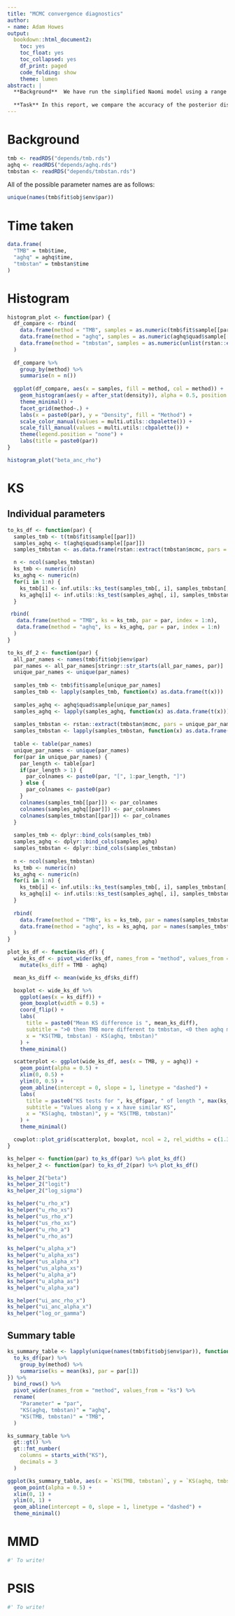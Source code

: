 ```yaml
---
title: "MCMC convergence diagnostics"
author:
- name: Adam Howes
output:
  bookdown::html_document2:
    toc: yes
    toc_float: yes
    toc_collapsed: yes
    df_print: paged
    code_folding: show
    theme: lumen
abstract: |
  **Background**  We have run the simplified Naomi model using a range of inference methods.
  
  **Task** In this report, we compare the accuracy of the posterior distributions obtained from these inference methods.
---
```


# Background

```r
tmb <- readRDS("depends/tmb.rds")
aghq <- readRDS("depends/aghq.rds")
tmbstan <- readRDS("depends/tmbstan.rds")
```

All of the possible parameter names are as follows:

```r
unique(names(tmb$fit$obj$env$par))
```

# Time taken

```r
data.frame(
  "TMB" = tmb$time,
  "aghq" = aghq$time,
  "tmbstan" = tmbstan$time
)
```

# Histogram

```r
histogram_plot <- function(par) {
  df_compare <- rbind(
    data.frame(method = "TMB", samples = as.numeric(tmb$fit$sample[[par]])),
    data.frame(method = "aghq", samples = as.numeric(aghq$quad$sample[[par]])),
    data.frame(method = "tmbstan", samples = as.numeric(unlist(rstan::extract(tmbstan$mcmc, pars = par))))
  )
  
  df_compare %>%
    group_by(method) %>%
    summarise(n = n())
  
  ggplot(df_compare, aes(x = samples, fill = method, col = method)) +
    geom_histogram(aes(y = after_stat(density)), alpha = 0.5, position = "identity") +
    theme_minimal() +
    facet_grid(method~.) +
    labs(x = paste0(par), y = "Density", fill = "Method") +
    scale_color_manual(values = multi.utils::cbpalette()) +
    scale_fill_manual(values = multi.utils::cbpalette()) +
    theme(legend.position = "none") +
    labs(title = paste0(par))
}

histogram_plot("beta_anc_rho")
```

# KS

## Individual parameters

```r
to_ks_df <- function(par) {
  samples_tmb <- t(tmb$fit$sample[[par]])
  samples_aghq <- t(aghq$quad$sample[[par]])
  samples_tmbstan <- as.data.frame(rstan::extract(tmbstan$mcmc, pars = par)[[par]])

  n <- ncol(samples_tmbstan)
  ks_tmb <- numeric(n)
  ks_aghq <- numeric(n)
  for(i in 1:n) {
    ks_tmb[i] <- inf.utils::ks_test(samples_tmb[, i], samples_tmbstan[, i])$D
    ks_aghq[i] <- inf.utils::ks_test(samples_aghq[, i], samples_tmbstan[, i])$D
  }

 rbind(
   data.frame(method = "TMB", ks = ks_tmb, par = par, index = 1:n),
   data.frame(method = "aghq", ks = ks_aghq, par = par, index = 1:n)
  )
}

to_ks_df_2 <- function(par) {
  all_par_names <- names(tmb$fit$obj$env$par)
  par_names <- all_par_names[stringr::str_starts(all_par_names, par)]
  unique_par_names <- unique(par_names)
  
  samples_tmb <- tmb$fit$sample[unique_par_names]
  samples_tmb <- lapply(samples_tmb, function(x) as.data.frame(t(x)))
  
  samples_aghq <- aghq$quad$sample[unique_par_names]
  samples_aghq <- lapply(samples_aghq, function(x) as.data.frame(t(x)))
  
  samples_tmbstan <- rstan::extract(tmbstan$mcmc, pars = unique_par_names)
  samples_tmbstan <- lapply(samples_tmbstan, function(x) as.data.frame(x))
  
  table <- table(par_names)
  unique_par_names <- unique(par_names)
  for(par in unique_par_names) {
    par_length <- table[par]
    if(par_length > 1) {
      par_colnames <- paste0(par, "[", 1:par_length, "]")
    } else {
      par_colnames <- paste0(par)
    }
    colnames(samples_tmb[[par]]) <- par_colnames
    colnames(samples_aghq[[par]]) <- par_colnames
    colnames(samples_tmbstan[[par]]) <- par_colnames
  }
  
  samples_tmb <- dplyr::bind_cols(samples_tmb)
  samples_aghq <- dplyr::bind_cols(samples_aghq)
  samples_tmbstan <- dplyr::bind_cols(samples_tmbstan)
  
  n <- ncol(samples_tmbstan)
  ks_tmb <- numeric(n)
  ks_aghq <- numeric(n)
  for(i in 1:n) {
    ks_tmb[i] <- inf.utils::ks_test(samples_tmb[, i], samples_tmbstan[, i])$D
    ks_aghq[i] <- inf.utils::ks_test(samples_aghq[, i], samples_tmbstan[, i])$D
  }
  
  rbind(
    data.frame(method = "TMB", ks = ks_tmb, par = names(samples_tmbstan), index = 1:n),
    data.frame(method = "aghq", ks = ks_aghq, par = names(samples_tmbstan), index = 1:n)
  )
}

plot_ks_df <- function(ks_df) {
  wide_ks_df <- pivot_wider(ks_df, names_from = "method", values_from = "ks") %>%
    mutate(ks_diff = TMB - aghq)

  mean_ks_diff <- mean(wide_ks_df$ks_diff)

  boxplot <- wide_ks_df %>%
    ggplot(aes(x = ks_diff)) +
    geom_boxplot(width = 0.5) +
    coord_flip() +
    labs(
      title = paste0("Mean KS difference is ", mean_ks_diff),
      subtitle = ">0 then TMB more different to tmbstan, <0 then aghq more different",
      x = "KS(TMB, tmbstan) - KS(aghq, tmbstan)"
    ) +
    theme_minimal()

  scatterplot <- ggplot(wide_ks_df, aes(x = TMB, y = aghq)) +
    geom_point(alpha = 0.5) +
    xlim(0, 0.5) +
    ylim(0, 0.5) +
    geom_abline(intercept = 0, slope = 1, linetype = "dashed") +
    labs(
      title = paste0("KS tests for ", ks_df$par, " of length ", max(ks_df$index)),
      subtitle = "Values along y = x have similar KS",
      x = "KS(aghq, tmbstan)", y = "KS(TMB, tmbstan)"
    ) +
    theme_minimal()

  cowplot::plot_grid(scatterplot, boxplot, ncol = 2, rel_widths = c(1.3, 1))
}

ks_helper <- function(par) to_ks_df(par) %>% plot_ks_df()
ks_helper_2 <- function(par) to_ks_df_2(par) %>% plot_ks_df()

ks_helper_2("beta")
ks_helper_2("logit")
ks_helper_2("log_sigma")

ks_helper("u_rho_x")
ks_helper("u_rho_xs")
ks_helper("us_rho_x")
ks_helper("us_rho_xs")
ks_helper("u_rho_a")
ks_helper("u_rho_as")

ks_helper("u_alpha_x")
ks_helper("u_alpha_xs")
ks_helper("us_alpha_x")
ks_helper("us_alpha_xs")
ks_helper("u_alpha_a")
ks_helper("u_alpha_as")
ks_helper("u_alpha_xa")

ks_helper("ui_anc_rho_x")
ks_helper("ui_anc_alpha_x")
ks_helper("log_or_gamma")
```

## Summary table

```r
ks_summary_table <- lapply(unique(names(tmb$fit$obj$env$par)), function(par) {
  to_ks_df(par) %>%
    group_by(method) %>%
    summarise(ks = mean(ks), par = par[1])
}) %>%
  bind_rows() %>%
  pivot_wider(names_from = "method", values_from = "ks") %>%
  rename(
    "Parameter" = "par",
    "KS(aghq, tmbstan)" = "aghq",
    "KS(TMB, tmbstan)" = "TMB",
  )

ks_summary_table %>%
  gt::gt() %>%
  gt::fmt_number(
    columns = starts_with("KS"),
    decimals = 3
  )

ggplot(ks_summary_table, aes(x = `KS(TMB, tmbstan)`, y = `KS(aghq, tmbstan)`)) +
  geom_point(alpha = 0.5) +
  xlim(0, 1) +
  ylim(0, 1) +
  geom_abline(intercept = 0, slope = 1, linetype = "dashed") +
  theme_minimal()
```

# MMD

```r
#' To write!
```

# PSIS

```r
#' To write!
```
